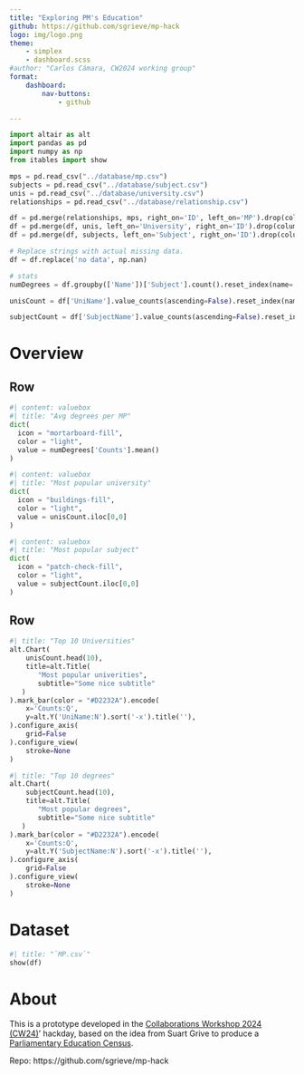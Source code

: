 ```yaml
--- 
title: "Exploring PM's Education"
github: https://github.com/sgrieve/mp-hack
logo: img/logo.png
theme: 
    - simplex
    - dashboard.scss
#author: "Carlos Cámara, CW2024 working group"
format: 
    dashboard:
        nav-buttons: 
            - github

--- 
```

```python
import altair as alt
import pandas as pd
import numpy as np
from itables import show

mps = pd.read_csv("../database/mp.csv")
subjects = pd.read_csv("../database/subject.csv")
unis = pd.read_csv("../database/university.csv")
relationships = pd.read_csv("../database/relationship.csv")

df = pd.merge(relationships, mps, right_on='ID', left_on='MP').drop(columns = 'ID')
df = pd.merge(df, unis, left_on='University', right_on='ID').drop(columns = 'ID')
df = pd.merge(df, subjects, left_on='Subject', right_on='ID').drop(columns = 'ID')

# Replace strings with actual missing data.
df = df.replace('no data', np.nan)
```

```python
# stats
numDegrees = df.groupby(['Name'])['Subject'].count().reset_index(name='Counts')

unisCount = df['UniName'].value_counts(ascending=False).reset_index(name='Counts')

subjectCount = df['SubjectName'].value_counts(ascending=False).reset_index(name='Counts')

```

# Overview

## Row {height=25%}

```python
#| content: valuebox
#| title: "Avg degrees per MP"
dict(
  icon = "mortarboard-fill",
  color = "light",
  value = numDegrees['Counts'].mean()
)
```

```python
#| content: valuebox
#| title: "Most popular university"
dict(
  icon = "buildings-fill",
  color = "light",
  value = unisCount.iloc[0,0]
)
```


```python
#| content: valuebox
#| title: "Most popular subject"
dict(
  icon = "patch-check-fill",
  color = "light",
  value = subjectCount.iloc[0,0]
)
```

## Row

```python
#| title: "Top 10 Universities"
alt.Chart(
    unisCount.head(10),
    title=alt.Title(
       "Most popular univerities",
       subtitle="Some nice subtitle"
   )
).mark_bar(color = "#D2232A").encode(
    x='Counts:Q',
    y=alt.Y('UniName:N').sort('-x').title(''),
).configure_axis(
    grid=False
).configure_view(
    stroke=None
)


```

```python
#| title: "Top 10 degrees"
alt.Chart(
    subjectCount.head(10),
    title=alt.Title(
       "Most popular degrees",
       subtitle="Some nice subtitle"
   )
).mark_bar(color = "#D2232A").encode(
    x='Counts:Q',
    y=alt.Y('SubjectName:N').sort('-x').title(''),
).configure_axis(
    grid=False
).configure_view(
    stroke=None
)


```


# Dataset

```python
#| title: "`MP.csv`"
show(df)

```

# About

This is a prototype developed in the [Collaborations Workshop 2024 (CW24)](https://www.software.ac.uk/workshop/collaborations-workshop-2024-cw24)' hackday, based on the idea from Suart Grive to produce a [Parliamentary Education Census](https://docs.google.com/document/d/1xaWhPjW05RC3_bwbzVMsuIKVUotlwpKZoG5LpozbqQA/edit).

Repo: https://github.com/sgrieve/mp-hack